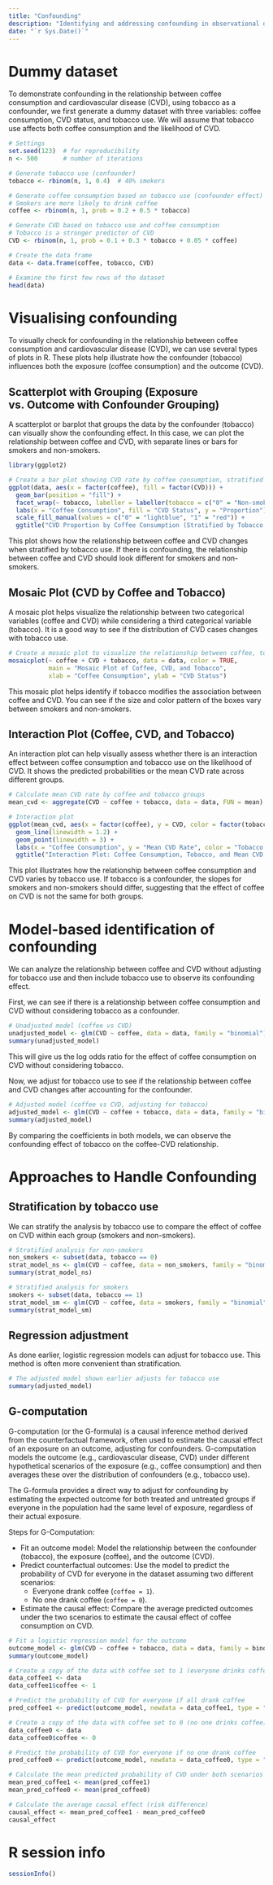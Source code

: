 ```yaml
---
title: "Confounding"
description: "Identifying and addressing confounding in observational data"
date: "`r Sys.Date()`"
---
```


# Dummy dataset

To demonstrate confounding in the relationship between coffee consumption and cardiovascular disease (CVD), using tobacco as a confounder, we first generate a dummy dataset with three variables: coffee consumption, CVD status, and tobacco use. We will assume that tobacco use affects both coffee consumption and the likelihood of CVD.

```r
# Settings
set.seed(123)  # for reproducibility
n <- 500       # number of iterations

# Generate tobacco use (confounder)
tobacco <- rbinom(n, 1, 0.4)  # 40% smokers

# Generate coffee consumption based on tobacco use (confounder effect)
# Smokers are more likely to drink coffee
coffee <- rbinom(n, 1, prob = 0.2 + 0.5 * tobacco)  

# Generate CVD based on tobacco use and coffee consumption
# Tobacco is a stronger predictor of CVD
CVD <- rbinom(n, 1, prob = 0.1 + 0.3 * tobacco + 0.05 * coffee)

# Create the data frame
data <- data.frame(coffee, tobacco, CVD)

# Examine the first few rows of the dataset
head(data)
```

# Visualising confounding

To visually check for confounding in the relationship between coffee consumption and cardiovascular disease (CVD), we can use several types of plots in R. These plots help illustrate how the confounder (tobacco) influences both the exposure (coffee consumption) and the outcome (CVD).

## Scatterplot with Grouping (Exposure vs. Outcome with Confounder Grouping)

A scatterplot or barplot that groups the data by the confounder (tobacco) can visually show the confounding effect. In this case, we can plot the relationship between coffee and CVD, with separate lines or bars for smokers and non-smokers.

```r
library(ggplot2)

# Create a bar plot showing CVD rate by coffee consumption, stratified by tobacco use
ggplot(data, aes(x = factor(coffee), fill = factor(CVD))) +
  geom_bar(position = "fill") +
  facet_wrap(~ tobacco, labeller = labeller(tobacco = c("0" = "Non-smokers", "1" = "Smokers"))) +
  labs(x = "Coffee Consumption", fill = "CVD Status", y = "Proportion") +
  scale_fill_manual(values = c("0" = "lightblue", "1" = "red")) +
  ggtitle("CVD Proportion by Coffee Consumption (Stratified by Tobacco Use)")
```
This plot shows how the relationship between coffee and CVD changes when stratified by tobacco use. If there is confounding, the relationship between coffee and CVD should look different for smokers and non-smokers.

## Mosaic Plot (CVD by Coffee and Tobacco)

A mosaic plot helps visualize the relationship between two categorical variables (coffee and CVD) while considering a third categorical variable (tobacco). It is a good way to see if the distribution of CVD cases changes with tobacco use.

```r
# Create a mosaic plot to visualize the relationship between coffee, tobacco, and CVD
mosaicplot(~ coffee + CVD + tobacco, data = data, color = TRUE,
           main = "Mosaic Plot of Coffee, CVD, and Tobacco",
           xlab = "Coffee Consumption", ylab = "CVD Status")
```


This mosaic plot helps identify if tobacco modifies the association between coffee and CVD. You can see if the size and color pattern of the boxes vary between smokers and non-smokers.

## Interaction Plot (Coffee, CVD, and Tobacco)

An interaction plot can help visually assess whether there is an interaction effect between coffee consumption and tobacco use on the likelihood of CVD. It shows the predicted probabilities or the mean CVD rate across different groups.

```r
# Calculate mean CVD rate by coffee and tobacco groups
mean_cvd <- aggregate(CVD ~ coffee + tobacco, data = data, FUN = mean)

# Interaction plot
ggplot(mean_cvd, aes(x = factor(coffee), y = CVD, color = factor(tobacco), group = tobacco)) +
  geom_line(linewidth = 1.2) +
  geom_point(linewidth = 3) +
  labs(x = "Coffee Consumption", y = "Mean CVD Rate", color = "Tobacco Use") +
  ggtitle("Interaction Plot: Coffee Consumption, Tobacco, and Mean CVD Rate")

```
This plot illustrates how the relationship between coffee consumption and CVD varies by tobacco use. If tobacco is a confounder, the slopes for smokers and non-smokers should differ, suggesting that the effect of coffee on CVD is not the same for both groups.

# Model-based identification of confounding

We can analyze the relationship between coffee and CVD without adjusting for tobacco use and then include tobacco use to observe its confounding effect.

First, we can see if there is a relationship between coffee consumption and CVD without considering tobacco as a confounder.

```r
# Unadjusted model (coffee vs CVD)
unadjusted_model <- glm(CVD ~ coffee, data = data, family = "binomial")
summary(unadjusted_model)
```

This will give us the log odds ratio for the effect of coffee consumption on CVD without considering tobacco.

Now, we adjust for tobacco use to see if the relationship between coffee and CVD changes after accounting for the confounder.

```r
# Adjusted model (coffee vs CVD, adjusting for tobacco)
adjusted_model <- glm(CVD ~ coffee + tobacco, data = data, family = "binomial")
summary(adjusted_model)
```

By comparing the coefficients in both models, we can observe the confounding effect of tobacco on the coffee-CVD relationship.

# Approaches to Handle Confounding

## Stratification by tobacco use

We can stratify the analysis by tobacco use to compare the effect of coffee on CVD within each group (smokers and non-smokers).

```r
# Stratified analysis for non-smokers
non_smokers <- subset(data, tobacco == 0)
strat_model_ns <- glm(CVD ~ coffee, data = non_smokers, family = "binomial")
summary(strat_model_ns)

# Stratified analysis for smokers
smokers <- subset(data, tobacco == 1)
strat_model_sm <- glm(CVD ~ coffee, data = smokers, family = "binomial")
summary(strat_model_sm)
```

## Regression adjustment

As done earlier, logistic regression models can adjust for tobacco use. This method is often more convenient than stratification.

```r
# The adjusted model shown earlier adjusts for tobacco use
summary(adjusted_model)
```

## G-computation

G-computation (or the G-formula) is a causal inference method derived from the counterfactual framework, often used to estimate the causal effect of an exposure on an outcome, adjusting for confounders. G-computation models the outcome (e.g., cardiovascular disease, CVD) under different hypothetical scenarios of the exposure (e.g., coffee consumption) and then averages these over the distribution of confounders (e.g., tobacco use).

The G-formula provides a direct way to adjust for confounding by estimating the expected outcome for both treated and untreated groups if everyone in the population had the same level of exposure, regardless of their actual exposure. 

Steps for G-Computation:

- Fit an outcome model: Model the relationship between the confounder (tobacco), the exposure (coffee), and the outcome (CVD).
- Predict counterfactual outcomes: Use the model to predict the probability of CVD for everyone in the dataset assuming two different scenarios:
  - Everyone drank coffee (`coffee = 1`).
  - No one drank coffee (`coffee = 0`).
- Estimate the causal effect: Compare the average predicted outcomes under the two scenarios to estimate the causal effect of coffee consumption on CVD.

```r
# Fit a logistic regression model for the outcome
outcome_model <- glm(CVD ~ coffee + tobacco, data = data, family = binomial)
summary(outcome_model)

# Create a copy of the data with coffee set to 1 (everyone drinks coffee)
data_coffee1 <- data
data_coffee1$coffee <- 1

# Predict the probability of CVD for everyone if all drank coffee
pred_coffee1 <- predict(outcome_model, newdata = data_coffee1, type = "response")

# Create a copy of the data with coffee set to 0 (no one drinks coffee)
data_coffee0 <- data
data_coffee0$coffee <- 0

# Predict the probability of CVD for everyone if no one drank coffee
pred_coffee0 <- predict(outcome_model, newdata = data_coffee0, type = "response")

# Calculate the mean predicted probability of CVD under both scenarios
mean_pred_coffee1 <- mean(pred_coffee1)
mean_pred_coffee0 <- mean(pred_coffee0)

# Calculate the average causal effect (risk difference)
causal_effect <- mean_pred_coffee1 - mean_pred_coffee0
causal_effect

```


# R session info

```r
sessionInfo()
```
